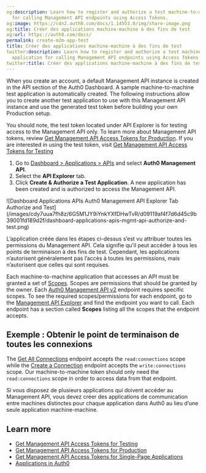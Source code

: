 ```yaml
---
og:description: Learn how to register and authorize a test machine-to-machine application
  for calling Management API endpoints using Access Tokens.
og:image: https://cdn2.auth0.com/docs/1.14553.0/img/share-image.png
og:title: Créer des applications machine-machine à des fins de test
og:url: https://auth0.com/docs/
permalink: create-m2m-app-test
title: Créer des applications machine-machine à des fins de test
twitter:description: Learn how to register and authorize a test machine-to-machine
  application for calling Management API endpoints using Access Tokens.
twitter:title: Créer des applications machine-machine à des fins de test
---
```


When you create an account, a default <Tooltip tip="Management API: A product to allow customers to perform administrative tasks." cta="View Glossary" href="/docs/glossary?term=Management+API">Management API</Tooltip> instance is created in the API section of the <Tooltip tip="Management API: A product to allow customers to perform administrative tasks." cta="View Glossary" href="/docs/glossary?term=Auth0+Dashboard">Auth0 Dashboard</Tooltip>. A sample machine-to-machine test application is automatically created. The following instructions allow you to create another test application to use with this Management API instance and use the generated test token before building your own Production setup.

You should note, the test token located under API Explorer is for testing access to the Management API only. To learn more about Management API tokens, review [Get Management API Access Tokens for Production](/docs/secure/tokens/access-tokens/management-api-access-tokens/get-management-api-access-tokens-for-production). If you are interested in using the test token, visit [Get Management API Access Tokens for Testing](/docs/secure/tokens/access-tokens/management-api-access-tokens/get-management-api-access-tokens-for-testing)

1. Go to [Dashboard > Applications > APIs](https://manage.auth0.com/#/apis) and select **Auth0 Management API**.
2. Select the **API Explorer** tab.
3. Click **Create & Authorize a Test Application**. A new application has been created and is authorized to access the Management API.

<Frame>![Dashboard Applications APIs Auth0 Management API Explorer Tab Authorize and Test](/images/cdy7uua7fh8z/6G5M1JY9iYnkYXfDHwTvR/d09119af4f7d6d45c9b39001fd189d2f/dashboard-applications-apis-mgmt-api-authorize-and-test.png)</Frame>

L’application créée dans les étapes ci-dessus s’est vu attribuer toutes les permissions du Management API. Cela signifie qu’il peut accéder à tous les points de terminaison à des fins de test. Cependant, les applications n’autorisent généralement pas l’accès à toutes les permissions, mais n’autorisent que celles qui sont requises.

<Card title="How can I find out which scopes/permissions are required for the Management API?">

Each machine-to-machine application that accesses an API must be granted a set of [Scopes](/docs/get-started/apis/scopes/api-scopes). Scopes are permissions that should be granted by the owner. Each [Auth0 Management API v2](https://auth0.com/docs/api/management/v2) endpoint requires specific scopes. To see the required scopes/permissions for each endpoint, go to the [Management API Explorer](https://auth0.com/docs/api/management/v2#!) and find the endpoint you want to call. Each endpoint has a section called **Scopes** listing all the scopes that the endpoint accepts.

</Card>

## Exemple : Obtenir le point de terminaison de toutes les connexions

The [Get All Connections](https://auth0.com/docs/api/management/v2#!/Clients/get_connections) endpoint accepts the `read:connections` scope while the [Create a Connection](https://auth0.com/docs/api/management/v2#!/Clients/post_connections) endpoint accepts the `write:connections` scope. Our machine-to-machine token should only need the `read:connections` scope in order to access data from that endpoint.

Si vous disposez de plusieurs applications qui doivent accéder au Management API, vous devez créer des applications de communication entre machines distinctes pour chaque application dans Auth0 au lieu d’une seule application machine-machine.

## Learn more

* [Get Management API Access Tokens for Testing](/docs/secure/tokens/access-tokens/management-api-access-tokens/get-management-api-access-tokens-for-testing)
* [Get Management API Access Tokens for Production](/docs/secure/tokens/access-tokens/management-api-access-tokens/get-management-api-access-tokens-for-production)
* [Get Management API Access Tokens for Single-Page Applications](/docs/secure/tokens/access-tokens/management-api-access-tokens/get-management-api-tokens-for-single-page-applications)
* [Applications in Auth0](/docs/get-started/applications)